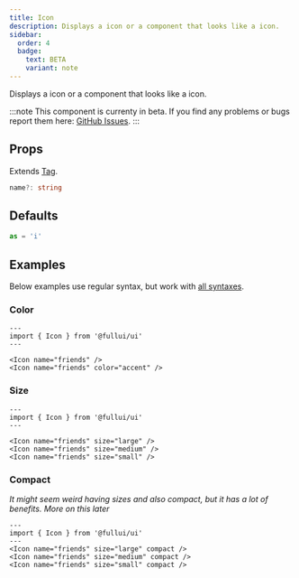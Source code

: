 ```yaml
---
title: Icon
description: Displays a icon or a component that looks like a icon.
sidebar:
  order: 4
  badge:
    text: BETA
    variant: note
---
```


Displays a icon or a component that looks like a icon.

:::note
This component is currenty in beta.
If you find any problems or bugs report them here: [GitHub Issues](https://github.com/fullui/ui/issues).
:::

## Props
Extends [Tag](/utility/tag).
```ts
name?: string
```

## Defaults
```ts
as = 'i'
```

## Examples
Below examples use regular syntax, but work with [all syntaxes](/guides/components#syntax).

### Color
```astro live
---
import { Icon } from '@fullui/ui'
---

<Icon name="friends" />
<Icon name="friends" color="accent" />
```

### Size
```astro live
---
import { Icon } from '@fullui/ui'
---

<Icon name="friends" size="large" />
<Icon name="friends" size="medium" />
<Icon name="friends" size="small" />
```

### Compact
*It might seem weird having sizes and also compact, but it has a lot of benefits. More on this later*
```astro live
---
import { Icon } from '@fullui/ui'
---
<Icon name="friends" size="large" compact />
<Icon name="friends" size="medium" compact />
<Icon name="friends" size="small" compact />
```
